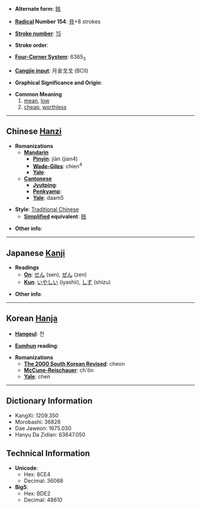 * '''Alternate form''': [[贱]]

* '''[[Wiktionary:Chinese radical index| Radical]] Number 154''': [[Wiktionary:Chinese radical index 貝|貝]]+8 strokes

* '''[[Wiktionary:Chinese total strokes index|Stroke number]]''': [[Wiktionary:Chinese total strokes index 15|15]]

* '''Stroke order''': 

* '''[[Wiktionary:Chinese four corner index|Four-Corner System]]''': 6385<sub>3</sub>

* '''[[Wiktionary:Chinese Cangjie index|Cangjie input]]''': 月金戈戈 (BCII)

* '''Graphical Significance and Origin''': 

* '''Common Meaning'''
*#[[mean]], [[low]]
*# [[cheap]], [[worthless]]

----

== Chinese [[Hanzi]] ==

* '''Romanizations'''
** '''[[Mandarin]]'''
*** '''[[Pinyin]]''': jiàn (jian4)
*** '''[[Wade-Giles]]''': chien<sup>4</sup>
*** '''[[Yale]]''': 
** '''[[Cantonese]]'''
*** '''[[Jyutping]]''':
*** '''[[Penkyamp]]''': 
*** '''[[Yale]]''': daam5

* '''Style''': [[Traditional Chinese]] 
** '''[[Simplified Chinese|Simplified]] equivalent''': [[贱]]

* '''Other info''': 

----

== Japanese [[Kanji]] ==

* '''Readings'''
** '''[[On]]''': [[せん]] (sen), [[ぜん]] (zen)
** '''[[Kun]]''': [[いやしい]] (iyashii), [[しず]] (shizu)

* '''Other info''':  

----

== Korean [[Hanja]] ==

* '''[[Hangeul]]''': 천

* '''[[Eumhun]] reading''': 

* '''Romanizations'''
** '''[[The 2000 South Korean Revised Romanization|The 2000 South Korean Revised]]''': cheon
** '''[[McCune-Reischauer]]''': ch'ŏn
** '''[[Yale]]''': chen

----

== Dictionary Information ==

* KangXi: 1209.350
* Morobashi: 36826
* Dae Jaweon: 1675.030
* Hanyu Da Zidian: 63647.050

== Technical Information ==

* '''Unicode''':
** Hex: 8CE4
** Decimal: 36068
* '''Big5''':
** Hex: BDE2
** Decimal: 48610